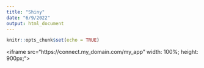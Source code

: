 ```yaml
---
title: "Shiny"
date: "6/9/2022"
output: html_document
---
```


```r
knitr::opts_chunk$set(echo = TRUE)
```


<iframe src="https://connect.my_domain.com/my_app" width: 100%; height: 900px;">
